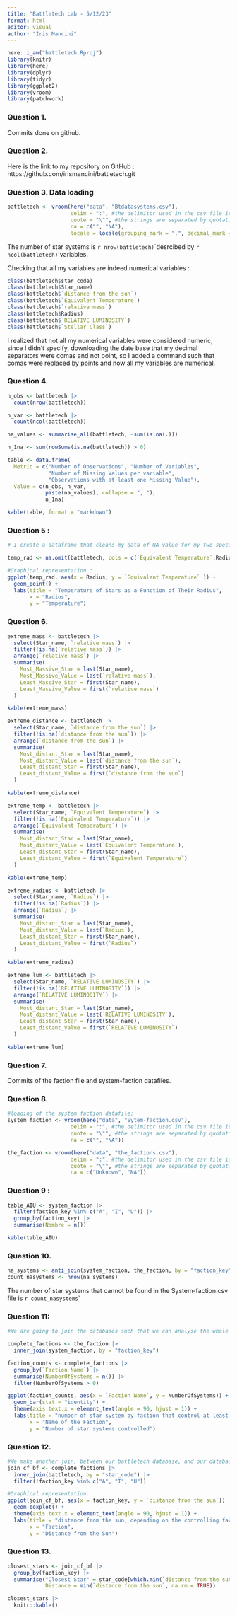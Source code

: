 ```yaml
---
title: "Battletech Lab - 5/12/23"
format: html
editor: visual
author: "Iris Mancini"
---
```


```r
here::i_am("battletech.Rproj")
library(knitr)
library(here)
library(dplyr)
library(tidyr)
library(ggplot2)
library(vroom)
library(patchwork)
```

### Question 1.

Commits done on github.

### Question 2.

Here is the link to my repository on GitHub : https://github.com/irismancini/battletech.git

### Question 3. Data loading

```r
battletech <- vroom(here("data", "Btdatasystems.csv"), 
                    delim = ":", #the delimitor used in the csv file is the ":"
                    quote = "\"", #the strings are separated by quotation marks
                    na = c("", "NA"), 
                    locale = locale(grouping_mark = ".", decimal_mark = ",", encoding = "UTF-8")) #we replace the missing values by NA

```

The number of star systems is `r nrow(battletech)`\`desrcibed by `r ncol(battletech)`\`variables.

Checking that all my variables are indeed numerical variables :

```r

class(battletech$star_code)
class(battletech$Star_name)
class(battletech$`distance from the sun`)
class(battletech$`Equivalent Temperature`)
class(battletech$`relative mass`)
class(battletech$Radius)
class(battletech$`RELATIVE LUMINOSITY`)
class(battletech$`Stellar Class`)
```

I realized that not all my numerical variables were considered numeric, since I didn't specify, downloading the date base that my decimal separators were comas and not point, so I added a command such that comas were replaced by points and now all my variables are numerical.

### Question 4. 

```r

n_obs <- battletech |> 
  count(nrow(battletech))

n_var <- battletech |>
  count(ncol(battletech))

na_values <- summarise_all(battletech, ~sum(is.na(.)))

n_1na <- sum(rowSums(is.na(battletech)) > 0)

table <- data.frame(
  Metric = c("Number of Observations", "Number of Variables", 
             "Number of Missing Values per variable", 
             "Observations with at least one Missing Value"),
  Value = c(n_obs, n_var, 
            paste(na_values), collapse = ", "), 
            n_1na)

kable(table, format = "markdown")
```

### Question 5 : 

```r

# I create a dataframe that cleans my data of NA value for my two specific columns so I dont get a warning message

temp_rad <- na.omit(battletech, cols = c(`Equivalent Temperature`,Radius))

#Graphical representation : 
ggplot(temp_rad, aes(x = Radius, y = `Equivalent Temperature` )) +
  geom_point() +  
  labs(title = "Temperature of Stars as a Function of Their Radius",
       x = "Radius",
       y = "Temperature")

```

### Question 6. 

```r

extreme_mass <- battletech |>
  select(Star_name, `relative mass`) |> 
  filter(!is.na(`relative mass`)) |>
  arrange(`relative mass`) |>
  summarise(
    Most_Massive_Star = last(Star_name),
    Most_Massive_Value = last(`relative mass`),
    Least_Massive_Star = first(Star_name),
    Least_Massive_Value = first(`relative mass`)
  )

kable(extreme_mass)

extreme_distance <- battletech |>
  select(Star_name, `distance from the sun`) |> 
  filter(!is.na(`distance from the sun`)) |>
  arrange(`distance from the sun`) |>
  summarise(
    Most_distant_Star = last(Star_name),
    Most_distant_Value = last(`distance from the sun`),
    Least_distant_Star = first(Star_name),
    Least_distant_Value = first(`distance from the sun`)
  )

kable(extreme_distance)

extreme_temp <- battletech |>
  select(Star_name, `Equivalent Temperature`) |> 
  filter(!is.na(`Equivalent Temperature`)) |>
  arrange(`Equivalent Temperature`) |>
  summarise(
    Most_distant_Star = last(Star_name),
    Most_distant_Value = last(`Equivalent Temperature`),
    Least_distant_Star = first(Star_name),
    Least_distant_Value = first(`Equivalent Temperature`)
  )

kable(extreme_temp)

extreme_radius <- battletech |>
  select(Star_name, `Radius`) |> 
  filter(!is.na(`Radius`)) |>
  arrange(`Radius`) |>
  summarise(
    Most_distant_Star = last(Star_name),
    Most_distant_Value = last(`Radius`),
    Least_distant_Star = first(Star_name),
    Least_distant_Value = first(`Radius`)
  )

kable(extreme_radius)

extreme_lum <- battletech |>
  select(Star_name, `RELATIVE LUMINOSITY`) |> 
  filter(!is.na(`RELATIVE LUMINOSITY`)) |>
  arrange(`RELATIVE LUMINOSITY`) |>
  summarise(
    Most_distant_Star = last(Star_name),
    Most_distant_Value = last(`RELATIVE LUMINOSITY`),
    Least_distant_Star = first(Star_name),
    Least_distant_Value = first(`RELATIVE LUMINOSITY`)
  )

kable(extreme_lum)

```

### Question 7. 

Commits of the faction file and system-faction datafiles.

### Question 8. 

```r

#loading of the system faction datafile: 
system_faction <- vroom(here("data", "Sytem-faction.csv"), 
                    delim = ":", #the delimitor used in the csv file is the ":"
                    quote = "\"", #the strings are separated by quotation marks
                    na = c("", "NA"))

the_faction <- vroom(here("data", "the_factions.csv"), 
                    delim = ":", #the delimitor used in the csv file is the ":"
                    quote = "\"", #the strings are separated by quotation marks
                    na = c("Unknown", "NA"))
```

### Question 9 : 

```r

table_AIU <- system_faction |>
  filter(faction_key %in% c("A", "I", "U")) |>
  group_by(faction_key) |>
  summarise(Nombre = n())

kable(table_AIU)
```

### Question 10. 

```r

na_systems <- anti_join(system_faction, the_faction, by = "faction_key")
count_nasystems <- nrow(na_systems)
```

The number of star systems that cannot be found in the System-faction.csv file is `r count_nasystems`\`

### Question 11: 

```r

#We are going to join the databases such that we can analyse the whole data, and get rid of the data in which we don't have any match 

complete_factions <- the_faction |>
  inner_join(system_faction, by = "faction_key")

faction_counts <- complete_factions |>
  group_by(`Faction Name`) |>
  summarise(NumberOfSystems = n()) |>
  filter(NumberOfSystems > 0)

ggplot(faction_counts, aes(x = `Faction Name`, y = NumberOfSystems)) +
  geom_bar(stat = "identity") +
  theme(axis.text.x = element_text(angle = 90, hjust = 1)) +
  labs(title = "number of star system by faction that control at least one system ",
       x = "Name of the Faction",
       y = "Number of star systems controlled") 

```

### Question 12. 

```r

#We make another join, between our battletech database, and our database that includes bothe the_faction.csv and the system_faction.csv datafiles, excluding the non real factions : 
join_cf_bf <- complete_factions |>
  inner_join(battletech, by = "star_code") |>
  filter(!faction_key %in% c("A", "I", "U"))  

#Graphical representation:
ggplot(join_cf_bf, aes(x = faction_key, y = `distance from the sun`)) +
  geom_boxplot() +
  theme(axis.text.x = element_text(angle = 90, hjust = 1)) +
  labs(title = "distance from the sun, depending on the controlling faction",
       x = "Faction",
       y = "Distance from the Sun")

```

### Question 13. 

```r



closest_stars <- join_cf_bf |>
  group_by(faction_key) |>
  summarise("Closest Star" = star_code[which.min(`distance from the sun`)], 
            Distance = min(`distance from the sun`, na.rm = TRUE))

closest_stars |>
  knitr::kable()

```
